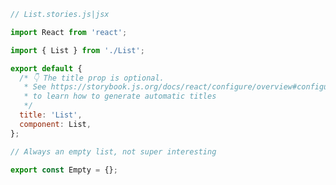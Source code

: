 ```js
// List.stories.js|jsx

import React from 'react';

import { List } from './List';

export default {
  /* 👇 The title prop is optional.
   * See https://storybook.js.org/docs/react/configure/overview#configure-story-loading
   * to learn how to generate automatic titles
   */
  title: 'List',
  component: List,
};

// Always an empty list, not super interesting

export const Empty = {};
```
